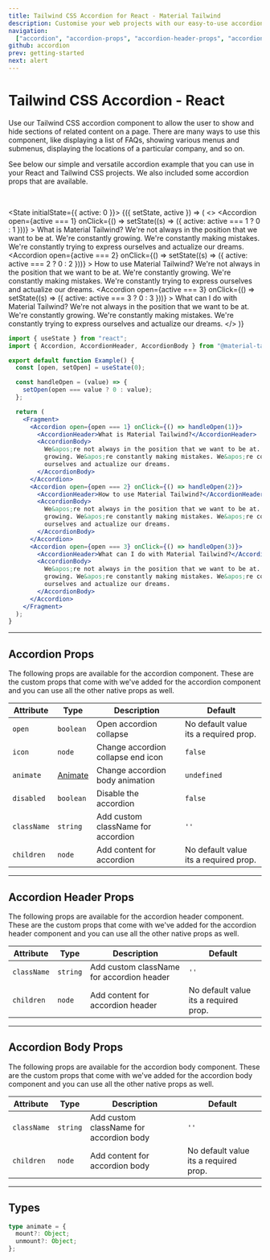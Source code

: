 ```yaml
---
title: Tailwind CSS Accordion for React - Material Tailwind
description: Customise your web projects with our easy-to-use accordion component for Tailwind CSS and React using Material Design guidelines.
navigation:
  ["accordion", "accordion-props", "accordion-header-props", "accordion-body-props", "types"]
github: accordion
prev: getting-started
next: alert
---
```


# Tailwind CSS Accordion - React

Use our Tailwind CSS accordion component to allow the user to show and hide sections of related content on a page. There are many ways to use this component, like displaying a list of FAQs, showing various menus and submenus, displaying the locations of a particular company, and so on.

See below our simple and versatile accordion example that you can use in your React and Tailwind CSS projects. We also included some accordion props that are available.

<br />

<State initialState={{ active: 0 }}>
  <ComponentCard id="accordion">
    <Observe>
      {({ setState, active }) => (
        <>
          <Accordion
            open={active === 1}
            onClick={() => setState((s) => ({ active: active === 1 ? 0 : 1 }))}
          >
            <AccordionHeader>What is Material Tailwind?</AccordionHeader>
            <AccordionBody>
              We&apos;re not always in the position that we want to be at. We&apos;re constantly
              growing. We&apos;re constantly making mistakes. We&apos;re constantly trying to
              express ourselves and actualize our dreams.
            </AccordionBody>
          </Accordion>
          <Accordion
            open={active === 2}
            onClick={() => setState((s) => ({ active: active === 2 ? 0 : 2 }))}
          >
            <AccordionHeader>How to use Material Tailwind?</AccordionHeader>
            <AccordionBody>
              We&apos;re not always in the position that we want to be at. We&apos;re constantly
              growing. We&apos;re constantly making mistakes. We&apos;re constantly trying to
              express ourselves and actualize our dreams.
            </AccordionBody>
          </Accordion>
          <Accordion
            open={active === 3}
            onClick={() => setState((s) => ({ active: active === 3 ? 0 : 3 }))}
          >
            <AccordionHeader>What can I do with Material Tailwind?</AccordionHeader>
            <AccordionBody>
              We&apos;re not always in the position that we want to be at. We&apos;re constantly
              growing. We&apos;re constantly making mistakes. We&apos;re constantly trying to
              express ourselves and actualize our dreams.
            </AccordionBody>
          </Accordion>
        </>
      )}
    </Observe>
  </ComponentCard>
</State>

```jsx showLineNumbers
import { useState } from "react";
import { Accordion, AccordionHeader, AccordionBody } from "@material-tailwind/react";

export default function Example() {
  const [open, setOpen] = useState(0);

  const handleOpen = (value) => {
    setOpen(open === value ? 0 : value);
  };

  return (
    <Fragment>
      <Accordion open={open === 1} onClick={() => handleOpen(1)}>
        <AccordionHeader>What is Material Tailwind?</AccordionHeader>
        <AccordionBody>
          We&apos;re not always in the position that we want to be at. We&apos;re constantly
          growing. We&apos;re constantly making mistakes. We&apos;re constantly trying to express
          ourselves and actualize our dreams.
        </AccordionBody>
      </Accordion>
      <Accordion open={open === 2} onClick={() => handleOpen(2)}>
        <AccordionHeader>How to use Material Tailwind?</AccordionHeader>
        <AccordionBody>
          We&apos;re not always in the position that we want to be at. We&apos;re constantly
          growing. We&apos;re constantly making mistakes. We&apos;re constantly trying to express
          ourselves and actualize our dreams.
        </AccordionBody>
      </Accordion>
      <Accordion open={open === 3} onClick={() => handleOpen(3)}>
        <AccordionHeader>What can I do with Material Tailwind?</AccordionHeader>
        <AccordionBody>
          We&apos;re not always in the position that we want to be at. We&apos;re constantly
          growing. We&apos;re constantly making mistakes. We&apos;re constantly trying to express
          ourselves and actualize our dreams.
        </AccordionBody>
      </Accordion>
    </Fragment>
  );
}
```

---

## Accordion Props

<span id="accordion-props" className="scroll-mt-48" />
The following props are available for the accordion component. These are the custom props that come with
we've added for the accordion component and you can use all the other native props as well.

| Attribute   | Type                       | Description                        | Default                               |
| ----------- | -------------------------- | ---------------------------------- | ------------------------------------- |
| `open`      | <Code small>boolean</Code> | Open accordion collapse            | No default value its a required prop. |
| `icon`      | <Code small>node</Code>    | Change accordion collapse end icon | <Code small>false</Code>              |
| `animate`   | [Animate](#types)          | Change accordion body animation    | <Code small>undefined</Code>          |
| `disabled`  | <Code small>boolean</Code> | Disable the accordion              | <Code small>false</Code>              |
| `className` | <Code small>string</Code>  | Add custom className for accordion | `''`                                  |
| `children`  | <Code small>node</Code>    | Add content for accordion          | No default value its a required prop. |

---

## Accordion Header Props

<span id="accordion-header-props" className="scroll-mt-48" />
The following props are available for the accordion header component. These are the custom props that
come with we've added for the accordion header component and you can use all the other native props as
well.

| Attribute   | Type                      | Description                               | Default                               |
| ----------- | ------------------------- | ----------------------------------------- | ------------------------------------- |
| `className` | <Code small>string</Code> | Add custom className for accordion header | `''`                                  |
| `children`  | <Code small>node</Code>   | Add content for accordion header          | No default value its a required prop. |

---

## Accordion Body Props

<span id="accordion-body-props" className="scroll-mt-48" />
The following props are available for the accordion body component. These are the custom props that come
with we've added for the accordion body component and you can use all the other native props as well.

| Attribute   | Type                      | Description                             | Default                               |
| ----------- | ------------------------- | --------------------------------------- | ------------------------------------- |
| `className` | <Code small>string</Code> | Add custom className for accordion body | `''`                                  |
| `children`  | <Code small>node</Code>   | Add content for accordion body          | No default value its a required prop. |

---

## Types

<span id="types" className="scroll-mt-48" />

```ts
type animate = {
  mount?: Object;
  unmount?: Object;
};
```
